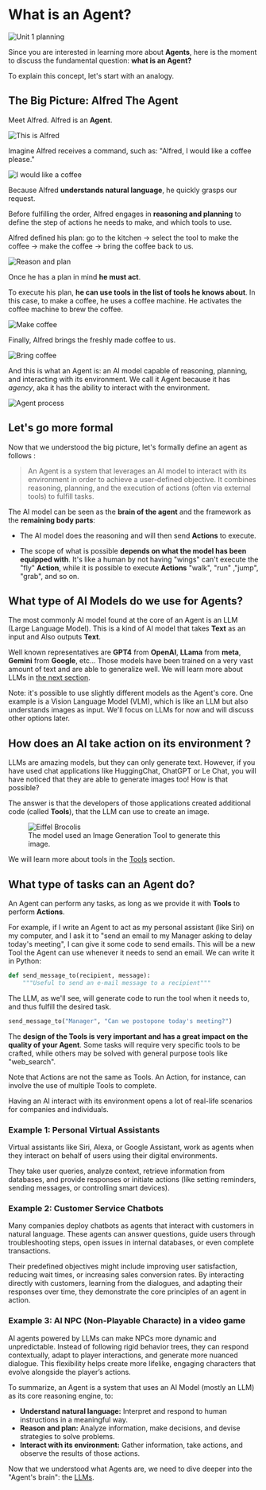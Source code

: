 # What is an Agent?

<img src="https://huggingface.co/datasets/agents-course/course-images/resolve/main/en/unit1/unit1-whiteboard-start.jpg" alt="Unit 1 planning"/>

Since you are interested in learning more about **Agents**, here is the moment to discuss the fundamental question: **what is an Agent?**

To explain this concept, let's start with an analogy.

## The Big Picture: Alfred The Agent

Meet Alfred. Alfred is an **Agent**.

<img src="https://huggingface.co/datasets/agents-course/course-images/resolve/main/en/unit1/this-is-alfred.jpg" alt="This is Alfred"/>

Imagine Alfred receives a command, such as: "Alfred, I would like a coffee please."

<img src="https://huggingface.co/datasets/agents-course/course-images/resolve/main/en/unit1/coffee-please.jpg" alt="I would like a coffee"/>

Because Alfred **understands natural language**, he quickly grasps our request.

Before fulfilling the order, Alfred engages in **reasoning and planning** to define the step of actions he needs to make, and which tools to use.

Alfred defined his plan: go to the kitchen -> select the tool to make the coffee -> make the coffee -> bring the coffee back to us. 

<img src="https://huggingface.co/datasets/agents-course/course-images/resolve/main/en/unit1/reason-and-plan.jpg" alt="Reason and plan"/>

Once he has a plan in mind **he must act**. 

To execute his plan, **he can use tools in the list of tools he knows about**. In this case, to make a coffee, he uses a coffee machine. He activates the coffee machine to brew the coffee.

<img src="https://huggingface.co/datasets/agents-course/course-images/resolve/main/en/unit1/make-coffee.jpg" alt="Make coffee"/>

Finally, Alfred brings the freshly made coffee to us.

<img src="https://huggingface.co/datasets/agents-course/course-images/resolve/main/en/unit1/bring-coffee.jpg" alt="Bring coffee"/>

And this is what an Agent is: an AI model capable of reasoning, planning, and interacting with its environment. We call it Agent because it has _agency_, aka it has the ability to interact with the environment.


<img src="https://huggingface.co/datasets/agents-course/course-images/resolve/main/en/unit1/process.jpg" alt="Agent process"/>

<!-- Maybe step 2 could be: select tools, then Step 3: Act -->

## Let's go more formal

Now that we understood the big picture, let's formally define an agent as follows :

> An Agent is a system that leverages an AI model to interact with its environment in order to achieve a user-defined objective. It combines reasoning, planning, and the execution of actions (often via external tools) to fulfill tasks.

The AI model can be seen as the **brain of the agent** and the framework as the **remaining body parts**:

- The AI model does the reasoning and will then send **Actions** to execute.

- The scope of what is possible **depends on what the model has been equipped with**. It's like a human by not having "wings" can't execute the "fly" **Action**, while it is possible to execute **Actions** "walk", "run" ,"jump", "grab", and so on.

## What type of AI Models do we use for Agents?

The most commonly AI model found at the core of an Agent is an LLM (Large Language Model). This is a kind of AI model that takes **Text** as an input and Also outputs **Text**.

Well known representatives are **GPT4** from **OpenAI**, **LLama** from **meta**, **Gemini** from **Google**, etc... Those models have been trained on a very vast amount of text and are able to generalize well. We will learn more about LLMs in [the next section](what-are-llms).

Note: it's possible to use slightly different models as the Agent's core. One example is a Vision Language Model (VLM), which is like an LLM but also understands images as input. We'll focus on LLMs for now and will discuss other options later.


## How does an AI take action on its environment ?

LLMs are amazing models, but they can only generate text. However, if you have used chat applications like HuggingChat, ChatGPT or Le Chat, you will have noticed that they are able to generate images too! How is that possible?

The answer is that the developers of those applications created additional code (called **Tools**), that the LLM can use to create an image.

<figure>
<img src="https://huggingface.co/datasets/agents-course/course-images/resolve/main/en/unit1/eiffel_brocolis.jpg" alt="Eiffel Brocolis"/>
<figcaption>The model used an Image Generation Tool to generate this image.
</figcaption>
</figure>

We will learn more about tools in the [Tools](tools) section.


## What type of tasks can an Agent do?

An Agent can perform any tasks, as long as we provide it with **Tools** to perform **Actions**.

For example, if I write an Agent to act as my personal assistant (like Siri) on my computer, and I ask it to "send an email to my Manager asking to delay today's meeting", I can give it some code to send emails. This will be a new Tool the Agent can use whenever it needs to send an email. We can write it in Python:

```python
def send_message_to(recipient, message):
    """Useful to send an e-mail message to a recipient"""
```

The LLM, as we'll see, will generate code to run the tool when it needs to, and thus fulfill the desired task.

```python
send_message_to("Manager", "Can we postopone today's meeting?")
```

The **design of the Tools is very important and has a great impact on the quality of your Agent**. Some tasks will require very specific tools to be crafted, while others may be solved with general purpose tools like "web_search".

Note that Actions are not the same as Tools. An Action, for instance, can involve the use of multiple Tools to complete.

Having an AI interact with its environment opens a lot of real-life scenarios for companies and individuals.

### Example 1: Personal Virtual Assistants

Virtual assistants like Siri, Alexa, or Google Assistant, work as agents when they interact on behalf of users using their digital environments.

They take user queries, analyze context, retrieve information from databases, and provide responses or initiate actions (like setting reminders, sending messages, or controlling smart devices).

### Example 2: Customer Service Chatbots

Many companies deploy chatbots as agents that interact with customers in natural language. These agents can answer questions, guide users through troubleshooting steps, open issues in internal databases, or even complete transactions.

Their predefined objectives might include improving user satisfaction, reducing wait times, or increasing sales conversion rates. By interacting directly with customers, learning from the dialogues, and adapting their responses over time, they demonstrate the core principles of an agent in action.


### Example 3: AI NPC (Non-Playable Characte) in a video game

AI agents powered by LLMs can make NPCs more dynamic and unpredictable. Instead of following rigid behavior trees, they can respond contextually, adapt to player interactions, and generate more nuanced dialogue. This flexibility helps create more lifelike, engaging characters that evolve alongside the player’s actions.

To summarize, an Agent is a system that uses an AI Model (mostly an LLM) as its core reasoning engine, to:

- **Understand natural language:**  Interpret and respond to human instructions in a meaningful way.
- **Reason and plan:** Analyze information, make decisions, and devise strategies to solve problems.
- **Interact with its environment:**  Gather information, take actions, and observe the results of those actions.

Now that we understood what Agents are, we need to dive deeper into the "Agent's brain": the [LLMs](what-are-llms).
